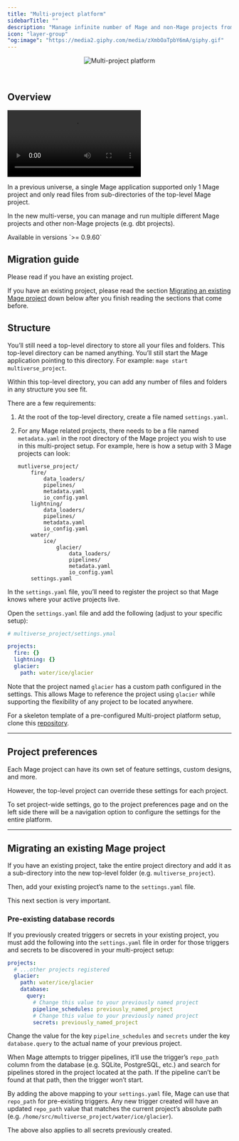 ```yaml
---
title: "Multi-project platform"
sidebarTitle: ""
description: "Manage infinite number of Mage and non-Mage projects from a single running Mage application."
icon: "layer-group"
"og:image": "https://media2.giphy.com/media/zXmbOaTpbY6mA/giphy.gif"
---
```


<Frame>
    <p align="center">
    <img
        alt="Multi-project platform"
        src="https://media2.giphy.com/media/zXmbOaTpbY6mA/giphy.gif"
    />
    </p>
</Frame>

<br />

## Overview

<video
    controls
    className="w-full aspect-video"
    src="https://github.com/mage-ai/assets/blob/main/platform/multi-project-platform.mp4?raw=true">
</video>

In a previous universe, a single Mage application supported only 1 Mage project and only read
files from sub-directories of the top-level Mage project.

In the new multi-verse, you can manage and run multiple different Mage projects and other
non-Mage projects (e.g. dbt projects).

<Note>
    Available in versions `>= 0.9.60`
</Note>

## Migration guide

<Warning>
    Please read if you have an existing project.
</Warning>

If you have an existing project, please read the section
[Migrating an existing Mage project](#migrating-an-existing-mage-project) down below after
you finish reading the sections that come before.

## Structure

You’ll still need a top-level directory to store all your files and folders.
This top-level directory can be named anything. You’ll still start the Mage application
pointing to this directory. For example: `mage start multiverse_project`.

Within this top-level directory, you can add any number of files and folders in any structure
you see fit.

There are a few requirements:

1. At the root of the top-level directory, create a file named `settings.yaml`.
1. For any Mage related projects, there needs to be a file named `metadata.yaml` in the root directory
    of the Mage project you wish to use in this multi-project setup. For example, here is how
    a setup with 3 Mage projects can look:

    ```
    mutliverse_project/
        fire/
            data_loaders/
            pipelines/
            metadata.yaml
            io_config.yaml
        lightning/
            data_loaders/
            pipelines/
            metadata.yaml
            io_config.yaml
        water/
            ice/
                glacier/
                    data_loaders/
                    pipelines/
                    metadata.yaml
                    io_config.yaml
        settings.yaml
    ```

In the `settings.yaml` file, you’ll need to register the project so that Mage knows where
your active projects live.

Open the `settings.yaml` file and add the following (adjust to your specific setup):

```yaml
# multiverse_project/settings.ymal

projects:
  fire: {}
  lightning: {}
  glacier:
    path: water/ice/glacier
```

Note that the project named `glacier` has a custom path configured in the settings.
This allows Mage to reference the project using `glacier` while supporting the flexibility of
any project to be located anywhere.

For a skeleton template of a pre-configured Multi-project platform setup, 
clone this [repository](https://github.com/mage-ai/platform_template). 

---

## Project preferences

Each Mage project can have its own set of feature settings, custom designs, and more.

However, the top-level project can override these settings for each project.

To set project-wide settings, go to the project preferences page and on the left side there will
be a navigation option to configure the settings for the entire platform.

---

## Migrating an existing Mage project

If you have an existing project, take the entire project directory and add it as a sub-directory
into the new top-level folder (e.g. `multiverse_project`).

Then, add your existing project’s name to the `settings.yaml` file.

<Warning>
    This next section is very important.
</Warning>

### Pre-existing database records

If you previously created triggers or secrets in your existing project, you must add the following
into the `settings.yaml` file in order for those triggers and secrets to be discovered in your
multi-project setup:

```yaml
projects:
  # ...other projects registered
  glacier:
    path: water/ice/glacier
    database:
      query:
        # Change this value to your previously named project
        pipeline_schedules: previously_named_project
        # Change this value to your previously named project
        secrets: previously_named_project
```

Change the value for the key `pipeline_schedules` and `secrets` under the key `database.query`
to the actual name of your previous project.

When Mage attempts to trigger pipelines, it’ll use the trigger’s `repo_path` column from the
database (e.g. SQLite, PostgreSQL, etc.) and search for pipelines stored in the project located
at the path. If the pipeline can’t be found at that path, then the trigger won’t start.

By adding the above mapping to your `settings.yaml` file, Mage can use that `repo_path` 
for pre-existing triggers. Any new trigger created will have an updated `repo_path` value that
matches the current project’s absolute path (e.g. `/home/src/multiverse_project/water/ice/glacier`).

The above also applies to all secrets previously created.
